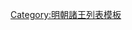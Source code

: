 {{ming|title=明朝京山國諸王|ed=京山國|head=[[正德 (明朝)|正德]]十二年（[[1517年]]）封。|
{{ming/title}}
{{ming/list|京山溫惠王|[[朱勤炫]]|朱睦㰂、嫡三子|[[1517年]]—[[1566年]]|正德十二年封。[[嘉靖]]四十五年薨。}}
{{ming/list|京山安肅王|[[朱朝壁]]|朱勤炫、庶一子|追封|嘉靖十六年封[[鎮國將軍]]。三十九年卒。以子[[朱在銖]]襲封。追封王，諡安肅。}}
{{ming/list|京山昭憲王|[[朱在銖]]|朱朝壁、庶一子|[[1572年]]—[[1607年]]|[[隆庆 (明朝)|隆慶]]六年襲封。[[萬曆]]三十五年薨。}}
{{ming/list|京山王|[[朱肅沛]]|朱在銖、嫡二子|[[1610年]]？|萬曆十年封[[长子 (封号)|長子]]。三十八年襲封，薨。}}
{{ming/list|京山王|[[朱恭樸]]|朱肅沛、庶一子|[[1610年]]—？年|萬曆二十八年封[[长孙 (封号)|長孫]]，三十八年襲封。 }}
}}<noinclude>
[[Category:明朝諸王列表模板]]
</noinclude>